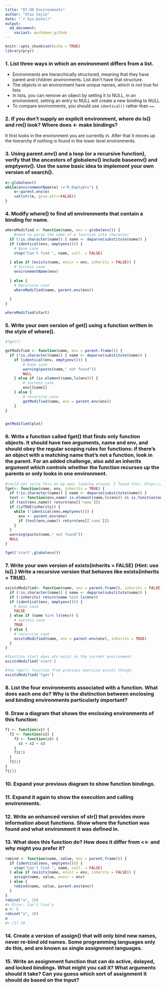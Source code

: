 ```yaml
---
title: "07-OO Environments"
author: "Stas Sajin"
date: "`r Sys.Date()"
output:
  md_document:
    variant: markdown_github
---
```


```r
knitr::opts_chunk$set(echo = TRUE)
library(pryr)
```



### 1. List three ways in which an environment differs from a list.
* Environments are hierarchically structured, meaning that they have parent and children anvironments. List don't have that structure.
* The objects in an environment have unique names, which is not true for lists
* In lists, you can remove an object by setting it to NULL, in an environment, setting an entry to NULL will create a new binding to NULL
* To compare environments, you should use `identical()` rather than `==`.

### 2. If you don't supply an explicit environment, where do ls() and rm() look? Where does <- make bindings?
It first looks in the environment you are currently in. After that it moves up the hierarchy if nothing is found in the lower level environments. 

### 3. Using parent.env() and a loop (or a recursive function), verify that the ancestors of globalenv() include baseenv() and emptyenv(). Use the same basic idea to implement your own version of search().
```r
e<-globalenv()
while(environmentName(e) !="R_EmptyEnv") {
    e<-parent.env(e)
    cat(str(e, give.attr=FALSE))
}
```

### 4. Modify where() to find all environments that contain a binding for name.
```r
whereModified <- function(name, env = globalenv()) {
    #need to parse the name of a function into character
  if (!is.character(name)) { name <- deparse(substitute(name)) }
  if (identical(env, emptyenv())) {
    # Base case
    stop("Can't find ", name, call. = FALSE)
    
  } else if (exists(name, envir = env, inherits = FALSE)) {
    # Success case
    environmentName(env)
    
  } else {
    # Recursive case
    whereModified(name, parent.env(env))
    
  }
}

whereModified(start)
```

### 5. Write your own version of get() using a function written in the style of where().
```r
#?get()

getModified <- function(name, env = parent.frame()) {
  if (!is.character(name)) { name <- deparse(substitute(name)) }
    if (identical(env, emptyenv())) {
        # base case
        warning(paste(name," not found"))
        NULL
    } else if (is.element(name,ls(env))) {
        # success case
        env[[name]]
    } else {
        # recursive case
        getModified(name, env = parent.env(env))
    }
}


getModified(plot)
```

### 6. Write a function called fget() that finds only function objects. It should have two arguments, name and env, and should obey the regular scoping rules for functions: if there's an object with a matching name that's not a function, look in the parent. For an added challenge, also add an inherits argument which controls whether the function recurses up the parents or only looks in one environment.

```r

#could not solve this on my own; looking around, I found this: https://github.com/peterhurford/adv-r-book-solutions/blob/master/06_environments/02_recursion/exercise3.r
fget<- function(name, env, inherits = TRUE) {
  if (!is.character(name)) { name <- deparse(substitute(name)) }
  test <- function(env,name) is.element(name,ls(env)) && is.function(env[[`name`]])
  if (test(env,name)) return(env[[`name`]])
  if (isTRUE(inherits)) {
    while (!identical(env,emptyenv())) {
      env <- parent.env(env)
      if (test(env,name)) return(env[[`name`]])
    }
  }
  warning(paste(name," not found"))
  NULL
}

fget('start',globalenv())
```

### 7. Write your own version of exists(inherits = FALSE) (Hint: use ls().) Write a recursive version that behaves like exists(inherits = TRUE).
```r
existsModified<- function(name, env = parent.frame(), inherits = FALSE) {
  if (!is.character(name)) { name <- deparse(substitute(name)) }
  if (!inherits) return(name %in% ls(env))
  if (identical(env, emptyenv())) {
    # base case
    FALSE
  } else if (name %in% ls(env)) {
    # success case
    TRUE
  } else {
    # recursive case
    existsModified(name, env = parent.env(env), inherits = TRUE)
  }
}

#function start does nto exist in the current environment.
existsModified('start')

#the fget() function from previous exercise exists though.
existsModified('fget')
```

### 8. List the four environments associated with a function. What does each one do? Why is the distinction between enclosing and binding environments particularly important?

### 9. Draw a diagram that shows the enclosing environments of this function:
```r
f1 <- function(x1) {
  f2 <- function(x2) {
    f3 <- function(x3) {
      x1 + x2 + x3
    }
    f3(3)
  }
  f2(2)
}
f1(1)
```

### 10. Expand your previous diagram to show function bindings.

### 11. Expand it again to show the execution and calling environments.

### 12. Write an enhanced version of str() that provides more information about functions. Show where the function was found and what environment it was defined in.

### 13. What does this function do? How does it differ from <<- and why might you prefer it?
```r
rebind <- function(name, value, env = parent.frame()) {
  if (identical(env, emptyenv())) {
    stop("Can't find ", name, call. = FALSE)
  } else if (exists(name, envir = env, inherits = FALSE)) {
    assign(name, value, envir = env)
  } else {
    rebind(name, value, parent.env(env))
  }
}
rebind("a", 10)
#> Error: Can't find a
a <- 5
rebind("a", 10)
a
#> [1] 10
```

### 14. Create a version of assign() that will only bind new names, never re-bind old names. Some programming languages only do this, and are known as single assignment languages.

### 15. Write an assignment function that can do active, delayed, and locked bindings. What might you call it? What arguments should it take? Can you guess which sort of assignment it should do based on the input?

